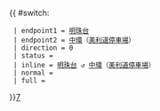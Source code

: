 {{ #switch: {{{format|}}}
  | endpoint1 = [[明珠台 (干德道屋苑)|明珠台]]
  | endpoint2 = [[中環]]（[[美利道停車場大廈|美利道停車場]]）
  | direction = 0
  | status = 
  | inline = [[明珠台 (干德道屋苑)|明珠台]] ↺ [[中環]]（[[美利道停車場大廈|美利道停車場]]）
  | normal =
  | full =
}}<noinclude>[[category:港島居民巴士路線模板|7‎]]</noinclude>